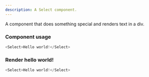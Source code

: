 ```yaml
---
description: A Select component.
---
```



A component that does something special and renders text in a div.

### Component usage
```js
<Select>Hello world!</Select>
```

### Render hello world!

```js live
<Select>Hello world!</Select>
```
